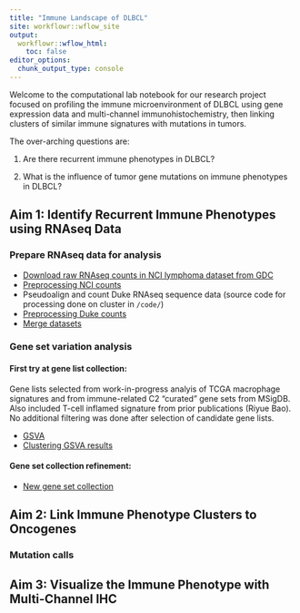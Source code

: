 ```yaml
---
title: "Immune Landscape of DLBCL"
site: workflowr::wflow_site
output:
  workflowr::wflow_html:
    toc: false
editor_options:
  chunk_output_type: console
---
```


Welcome to the computational lab notebook for our research project focused on profiling the immune microenvironment of DLBCL using gene expression data and multi-channel immunohistochemistry, then linking clusters of similar immune signatures with mutations in tumors.

The over-arching questions are:

1. Are there recurrent immune phenotypes in DLBCL?

2. What is the influence of tumor gene mutations on immune phenotypes in DLBCL?

## Aim 1: Identify Recurrent Immune Phenotypes using RNAseq Data

### Prepare RNAseq data for analysis

* [Download raw RNAseq counts in NCI lymphoma dataset from GDC](gdc_download.html)
* [Preprocessing NCI counts](preprocessing_count_data.html)
* Pseudoalign and count Duke RNAseq sequence data (source code for processing done on cluster in `/code/`)
* [Preprocessing Duke counts](dukedata.html)
* [Merge datasets]()

### Gene set variation analysis

#### First try at gene list collection:

Gene lists selected from work-in-progress analyis of TCGA macrophage signatures and from immune-related C2 "curated" gene sets from MSigDB. Also included T-cell inflamed signature from prior publications (Riyue Bao). No additional filtering was done after selection of candidate gene lists.

* [GSVA](enrichment.html)
* [Clustering GSVA results](clustering_enrichment_scores.html)

#### Gene set collection refinement:

* [New gene set collection](newgs.html)

## Aim 2: Link Immune Phenotype Clusters to Oncogenes

### Mutation calls

## Aim 3: Visualize the Immune Phenotype with Multi-Channel IHC


